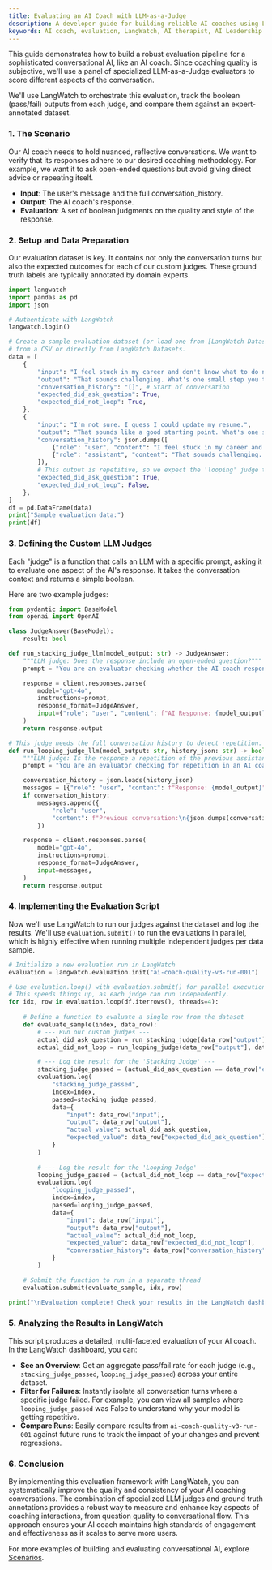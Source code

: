 ```yaml
---
title: Evaluating an AI Coach with LLM-as-a-Judge
description: A developer guide for building reliable AI coaches using LangWatch
keywords: AI coach, evaluation, LangWatch, AI therapist, AI Leadership
---
```


This guide demonstrates how to build a robust evaluation pipeline for a sophisticated conversational AI, like an AI coach. Since coaching quality is subjective, we'll use a panel of specialized LLM-as-a-Judge evaluators to score different aspects of the conversation.

We'll use LangWatch to orchestrate this evaluation, track the boolean (pass/fail) outputs from each judge, and compare them against an expert-annotated dataset.

### **1. The Scenario**
Our AI coach needs to hold nuanced, reflective conversations. We want to verify that its responses adhere to our desired coaching methodology. For example, we want it to ask open-ended questions but avoid giving direct advice or repeating itself.

* **Input**: The user's message and the full conversation_history.
* **Output**: The AI coach's response.
* **Evaluation**: A set of boolean judgments on the quality and style of the response.

### **2. Setup and Data Preparation**
Our evaluation dataset is key. It contains not only the conversation turns but also the expected outcomes for each of our custom judges. These ground truth labels are typically annotated by domain experts.

```python
import langwatch
import pandas as pd
import json

# Authenticate with LangWatch
langwatch.login()

# Create a sample evaluation dataset (or load one from [LangWatch Datasets](https://docs.langwatch.ai/llm-evaluation/offline/code/evaluation-api#use-langwatch-datasets)). In a real workflow, you would load this
# from a CSV or directly from LangWatch Datasets.
data = [
    {
        "input": "I feel stuck in my career and don't know what to do next.",
        "output": "That sounds challenging. What's one small step you think you could explore this week?",
        "conversation_history": "[]", # Start of conversation
        "expected_did_ask_question": True,
        "expected_did_not_loop": True,
    },
    {
        "input": "I'm not sure. I guess I could update my resume.",
        "output": "That sounds like a good starting point. What's one small step you could take to begin?",
        "conversation_history": json.dumps([
            {"role": "user", "content": "I feel stuck in my career and don't know what to do next."},
            {"role": "assistant", "content": "That sounds challenging. What's one small step you think you could explore this week?"}
        ]),
        # This output is repetitive, so we expect the 'looping' judge to fail.
        "expected_did_ask_question": True,
        "expected_did_not_loop": False,
    },
]
df = pd.DataFrame(data)
print("Sample evaluation data:")
print(df)
```

### **3. Defining the Custom LLM Judges**
Each "judge" is a function that calls an LLM with a specific prompt, asking it to evaluate one aspect of the AI's response. It takes the conversation context and returns a simple boolean.

Here are two example judges:

```python
from pydantic import BaseModel
from openai import OpenAI

class JudgeAnswer(BaseModel):
    result: bool

def run_stacking_judge_llm(model_output: str) -> JudgeAnswer:
    """LLM judge: Does the response include an open-ended question?"""
    prompt = "You are an evaluator checking whether the AI coach response includes at least one open-ended question "

    response = client.responses.parse(
        model="gpt-4o",
        instructions=prompt,
        response_format=JudgeAnswer,
        input={"role": "user", "content": f"AI Response: {model_output}"},
    )
    return response.output

# This judge needs the full conversation history to detect repetition.
def run_looping_judge_llm(model_output: str, history_json: str) -> bool:
    """LLM judge: Is the response a repetition of the previous assistant message?"""
    prompt = "You are an evaluator checking for repetition in an AI coach's behavior. "

    conversation_history = json.loads(history_json)
    messages = [{"role": "user", "content": f"Response: {model_output}"}]
    if conversation_history:
        messages.append({
            "role": "user",
            "content": f"Previous conversation:\n{json.dumps(conversation_history, indent=2)}"
        })

    response = client.responses.parse(
        model="gpt-4o",
        instructions=prompt,
        response_format=JudgeAnswer,
        input=messages,
    )
    return response.output
```

### **4. Implementing the Evaluation Script**
Now we'll use LangWatch to run our judges against the dataset and log the results. We'll use `evaluation.submit()` to run the evaluations in parallel, which is highly effective when running multiple independent judges per data sample.

```python
# Initialize a new evaluation run in LangWatch
evaluation = langwatch.evaluation.init("ai-coach-quality-v3-run-001")

# Use evaluation.loop() with evaluation.submit() for parallel execution.
# This speeds things up, as each judge can run independently.
for idx, row in evaluation.loop(df.iterrows(), threads=4):
    
    # Define a function to evaluate a single row from the dataset
    def evaluate_sample(index, data_row):
        # --- Run our custom judges ---
        actual_did_ask_question = run_stacking_judge(data_row["output"])
        actual_did_not_loop = run_looping_judge(data_row["output"], data_row["conversation_history"])

        # --- Log the result for the 'Stacking Judge' ---
        stacking_judge_passed = (actual_did_ask_question == data_row["expected_did_ask_question"])
        evaluation.log(
            "stacking_judge_passed",
            index=index,
            passed=stacking_judge_passed,
            data={
                "input": data_row["input"],
                "output": data_row["output"],
                "actual_value": actual_did_ask_question,
                "expected_value": data_row["expected_did_ask_question"],
            }
        )
        
        # --- Log the result for the 'Looping Judge' ---
        looping_judge_passed = (actual_did_not_loop == data_row["expected_did_not_loop"])
        evaluation.log(
            "looping_judge_passed",
            index=index,
            passed=looping_judge_passed,
            data={
                "input": data_row["input"],
                "output": data_row["output"],
                "actual_value": actual_did_not_loop,
                "expected_value": data_row["expected_did_not_loop"],
                "conversation_history": data_row["conversation_history"],
            }
        )

    # Submit the function to run in a separate thread
    evaluation.submit(evaluate_sample, idx, row)

print("\nEvaluation complete! Check your results in the LangWatch dashboard.")
```

### **5. Analyzing the Results in LangWatch**
This script produces a detailed, multi-faceted evaluation of your AI coach. In the LangWatch dashboard, you can:

* **See an Overview**: Get an aggregate pass/fail rate for each judge (e.g., `stacking_judge_passed`, `looping_judge_passed`) across your entire dataset.
* **Filter for Failures**: Instantly isolate all conversation turns where a specific judge failed. For example, you can view all samples where `looping_judge_passed` was False to understand why your model is getting repetitive.
* **Compare Runs**: Easily compare results from `ai-coach-quality-v3-run-001` against future runs to track the impact of your changes and prevent regressions.

### **6. Conclusion**

By implementing this evaluation framework with LangWatch, you can systematically improve the quality and consistency of your AI coaching conversations. The combination of specialized LLM judges and ground truth annotations provides a robust way to measure and enhance key aspects of coaching interactions, from question quality to conversational flow. This approach ensures your AI coach maintains high standards of engagement and effectiveness as it scales to serve more users.

For more examples of building and evaluating conversational AI, explore [Scenarios](https://scenario.langwatch.ai/).
